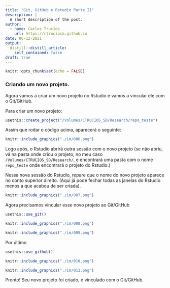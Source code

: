 ```yaml
---
title: "Git, GitHub e Rstudio Parte II"
description: |
  A short description of the post.
author:
  - name: Carlos Trucíos
    url: https://ctruciosm.github.io
date: 06-12-2021
output:
  distill::distill_article:
    self_contained: false
draft: true
---
```



```r
knitr::opts_chunk$set(echo = FALSE)
```


### Criando um novo projeto.

Agora vamos a criar um novo projeto no Rstudio e vamos a vincular ele com o Git/GitHub.

Para criar um novo projeto:

```r
usethis::create_project("/Volumes/CTRUCIOS_SD/Research/repo_teste")
```

Assim que rodar o código acima, aparecerá o seguinte:

```r
knitr::include_graphics("./im/006.png")
```

Logo após, o Rstudio abrirá outra sessão com o novo projeto (se não abriu, vá na pasta onde criou o projeto, no meu caso `/Volumes/CTRUCIOS_SD/Research/`, e encontrará uma pasta com o nome `repo_teste` onde encontrará o projeto do Rstudio.)


Nessa nova sessão do Rstudio, repare que o nome do novo projeto aparece no conto superior direito. (Aqui já pode fechar todas as janelas do Rstudio menos a que acabou de ser criada).

```r
knitr::include_graphics("./im/007.png")
```


Agora precisamos vincular esse novo projeto ao Git/GitHub

```r
usethis::use_git() 
```

```r
knitr::include_graphics("./im/008.png")
```

```r
knitr::include_graphics("./im/009.png")
```

Por último

```r
usethis::use_github()
```

```r
knitr::include_graphics("./im/010.png")
```

```r
knitr::include_graphics("./im/011.png")
```


Pronto! Seu novo projeto foi criado, e vinculado com o Git/GitHub.

